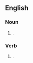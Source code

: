 ==English==

===Noun===
{{head|en|noun plural form}}

# {{plural of|corrival|lang=en}}.

===Verb===
{{head|en|verb form}}

# {{en-third-person singular of|corrival}}.